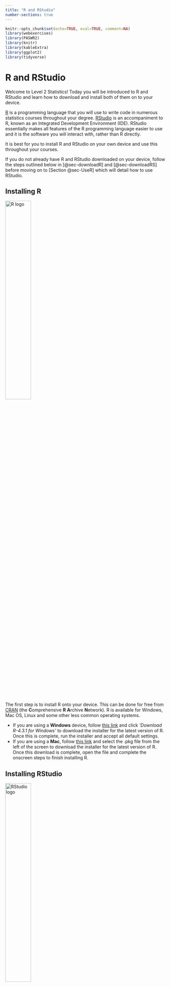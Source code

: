 ```yaml
---
title: "R and RStudio"
number-sections: true
---
```


```r
knitr::opts_chunk$set(echo=TRUE, eval=TRUE, comment=NA)
library(webexercises)
library(PASWR2)
library(knitr)
library(kableExtra)
library(ggplot2)
library(tidyverse)
```

# R and RStudio

Welcome to Level 2 Statistics! Today you will be introduced to R and RStudio and learn how to download and install both of them on to your device.

[R](https://www.r-project.org/) is a programming language that you will use to write code in numerous statistics courses throughout your degree. [RStudio](https://posit.co/download/rstudio-desktop/) is an accompaniment to R, known as an Integrated Development Environment (IDE). RStudio essentially makes all features of the R programming language easier to use and it is the software you will interact with, rather than R directly.

It is best for you to install R and RStudio on your own device and use this throughout your courses.

If you do not already have R and RStudio downloaded on your device, follow the steps outlined below in [@sec-downloadR] and [@sec-downloadRS] before moving on to [Section @sec-UseR] which will detail how to use RStudio.

## Installing R {#sec-downloadR}

<!-- should there be screenshots of the process? Could make the page messy -->

[![R logo](Images/Rlogo.svg){width="40%"}](https://www.r-project.org/)

The first step is to install R onto your device. This can be done for free from [CRAN](https://cran.r-project.org/) (the **C**omprehensive **R** **A**rchive **N**etwork). R is available for Windows, Mac OS, Linux and some other less common operating systems.

-   If you are using a **Windows** device, follow [this link](https://cran.r-project.org/bin/windows/base/) and click *'Download R-4.3.1 for Windows'* to download the installer for the latest version of R. Once this is complete, run the installer and accept all default settings.
-   If you are using a **Mac**, follow [this link](https://cran.r-project.org/bin/macosx/) and select the .pkg file from the left of the screen to download the installer for the latest version of R. Once this download is complete, open the file and complete the onscreen steps to finish installing R.

## Installing RStudio {#sec-downloadRS}

<!-- include screenshots of which links to click? -->

[![RStudio logo](Images/RStudio.svg){width="40%"}](https://posit.co/download/rstudio-desktop/)

Now that R is installed on your device, you are ready to download and install RStudio.

To do this, follow the link to [RStudio](https://posit.co/download/rstudio-desktop/) and click on the link *'Download RStudio...'*. This should automatically detect what system your device is using but make sure to double check it says either for Windows or for MacOS - whichever is correct!

This file may take a while to download, but once it has launch the installer and follow the steps to complete the installation.

You are now ready to use RStudio. Make sure you launch the **RStudio app** to work within, rather than R.
